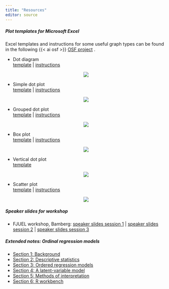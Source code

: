 ```yaml
---
title: "Resources"
editor: source
---
```



##### Plot templates for Microsoft Excel 

Excel templates and instructions for some useful graph types can be found in the following {{< ai osf >}} [OSF project](https://osf.io/v37pw){target="_blank"} . 


- Dot diagram   
[template](https://osf.io/tjsaf){target="_blank"}  | [instructions](https://osf.io/w4736){target="_blank"} 

<center><img src="files/dot_diagram.png" /></center>


- Simple dot plot   
[template](https://osf.io/4scxt){target="_blank"}  | [instructions](https://osf.io/8cg3j){target="_blank"} 

<center><img src="files/dot_plot_one.png" /></center>


- Grouped dot plot   
[template](https://osf.io/4scxt){target="_blank"}  | [instructions](https://osf.io/8cg3j){target="_blank"} 

<center><img src="files/dot_plot_two.png" /></center>


- Box plot   
[template](https://osf.io/f46aq){target="_blank"}  | [instructions](https://osf.io/t2qmy){target="_blank"} 

<center><img src="files/box_plot.png" /></center>


- Vertical dot plot   
[template](https://osf.io/w4u7m){target="_blank"} 

<center><img src="files/vertical_dot_plot.png" /></center>


- Scatter plot   
[template](https://osf.io/xajyk){target="_blank"}  | [instructions](https://osf.io/hkd4c){target="_blank"} 

<center><img src="files/scatter_plot.png" /></center>



##### Speaker slides for workshop

- FJUEL workshop, Bamberg: [speaker slides session 1](resources_pages/slides_fjuel_session_1-speaker.html){target="_blank"} | [speaker slides session 2](resources_pages/slides_fjuel_session_2-speaker.html){target="_blank"} | [speaker slides session 3](resources_pages/slides_fjuel_session_3-speaker.html){target="_blank"}



##### Extended notes: Ordinal regression models

- [Section 1: Background](resources_pages/_ordinal_notes/01_ord_var.html){target="_blank"} 
- [Section 2: Descriptive statistics](resources_pages/_ordinal_notes/02_describe.html){target="_blank"} 
- [Section 3: Ordered regression models](resources_pages/_ordinal_notes/03_orm.html){target="_blank"} 
- [Section 4: A latent-variable model](resources_pages/_ordinal_notes/04_lvm.html){target="_blank"} 
- [Section 5: Methods of interpretation](resources_pages/_ordinal_notes/05_meth_int.html){target="_blank"} 
- [Section 6: R workbench](resources_pages/_ordinal_notes/09_r_workbench.html){target="_blank"} 

